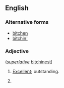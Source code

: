 ==English==

===Alternative forms===
* [[bitchen]]
* [[bitchin']]

===Adjective===
{{head|en|adjective}} (''[[superlative]]'' [[bitchinest]])

# {{slang|surfing}} [[excellent|Excellent]]; outstanding.
# {{alternative spelling of|bitching}}